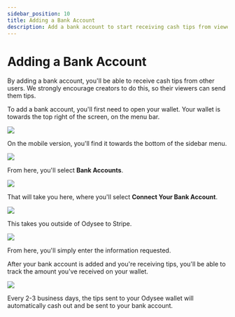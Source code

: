 ---
sidebar_position: 10
title: Adding a Bank Account
description: Add a bank account to start receiving cash tips from viewers
---

# Adding a Bank Account

By adding a bank account, you'll be able to receive cash tips from other users. We strongly encourage creators to do this, so their viewers can send them tips.

To add a bank account, you'll first need to open your wallet. Your wallet is towards the top right of the screen, on the menu bar.

![](https://i.imgur.com/RUtD2EO.jpg)

On the mobile version, you'll find it towards the bottom of the sidebar menu.

![](https://i.imgur.com/7Vq2b1a.png)

From here, you'll select **Bank Accounts**.

![](https://i.imgur.com/ry6yR3r.png)

That will take you here, where you'll select **Connect Your Bank Account**.

![](https://i.imgur.com/vwYcdQo.png)

This takes you outside of Odysee to Stripe.

![](https://i.imgur.com/QoImXje.png)

From here, you'll simply enter the information requested.

After your bank account is added and you're receiving tips, you'll be able to track the amount you've received on your wallet.

![](https://i.imgur.com/w8dWp0K.png)

Every 2-3 business days, the tips sent to your Odysee wallet will automatically cash out and be sent to your bank account.